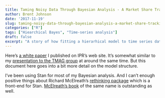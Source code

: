 ```yaml
---
title: Taming Noisy Data Through Bayesian Analysis - A Market Share Tracking Example
author: Brent Johnson
date: '2017-11-19'
slug: taming-noisy-data-through-bayesian-analysis-a-market-share-tracking-example-rmd
categories: ["R"]
tags: ["Hiearchical Bayes", "Time-series analysis"]
draft: false
excerpt: "A story of how fitting a hierarhical model to time series data on market share data produces more accurate share estimates than standard methods."
---
```


Here's [a white paper](/pdf/Taming Noisy Data Through Bayesian Analysis - A Market Share Tracking Example.pdf) I published on IPR's web site. It's somewhat similar to my [presentation to the TMAG group](/2017/10/26/tmag-59/) at around the same time. But this document here goes into a bit more detail on the model structure. 

I've been using Stan for most of my Bayesian analysis. And I can't enough positive things about Richard McElreath's [rethinking package](http://xcelab.net/rm/statistical-rethinking/) which is a front-end for Stan.  [McElreath's book](https://www.amazon.com/Statistical-Rethinking-Bayesian-Examples-Chapman/dp/1482253445) of the same name is outstanding as well.






